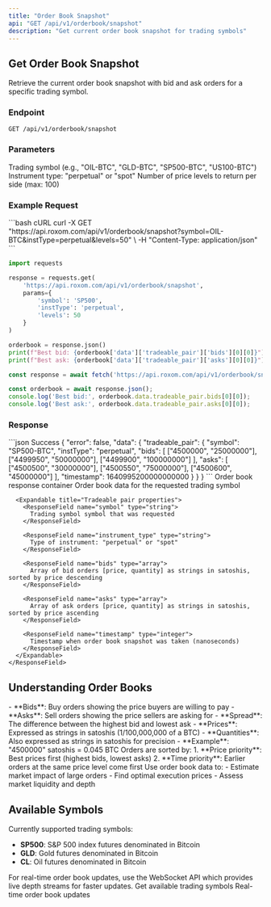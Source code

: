 ```yaml
---
title: "Order Book Snapshot"
api: "GET /api/v1/orderbook/snapshot"
description: "Get current order book snapshot for trading symbols"
---
```


## Get Order Book Snapshot

Retrieve the current order book snapshot with bid and ask orders for a specific trading symbol.

### Endpoint
```http
GET /api/v1/orderbook/snapshot
```

### Parameters

<ParamField query="symbol" type="string" required>
  Trading symbol (e.g., "OIL-BTC", "GLD-BTC", "SP500-BTC", "US100-BTC")
</ParamField>

<ParamField query="instType" type="string" required>
  Instrument type: "perpetual" or "spot"
</ParamField>

<ParamField query="levels" type="integer" default="20">
  Number of price levels to return per side (max: 100)
</ParamField>

### Example Request

<RequestExample>
```bash cURL
curl -X GET "https://api.roxom.com/api/v1/orderbook/snapshot?symbol=OIL-BTC&instType=perpetual&levels=50" \
  -H "Content-Type: application/json"
```

```python Python
import requests

response = requests.get(
    'https://api.roxom.com/api/v1/orderbook/snapshot',
    params={
        'symbol': 'SP500',
        'instType': 'perpetual',
        'levels': 50
    }
)

orderbook = response.json()
print(f"Best bid: {orderbook['data']['tradeable_pair']['bids'][0][0]}")
print(f"Best ask: {orderbook['data']['tradeable_pair']['asks'][0][0]}")
```

```javascript JavaScript
const response = await fetch('https://api.roxom.com/api/v1/orderbook/snapshot?symbol=SP500-BTC&instType=perpetual&levels=50');

const orderbook = await response.json();
console.log('Best bid:', orderbook.data.tradeable_pair.bids[0][0]);
console.log('Best ask:', orderbook.data.tradeable_pair.asks[0][0]);
```
</RequestExample>

### Response

<ResponseExample>
```json Success
{
  "error": false,
  "data": {
    "tradeable_pair": {
      "symbol": "SP500-BTC",
      "instType": "perpetual",
      "bids": [
        ["4500000", "25000000"],
        ["4499950", "50000000"],
        ["4499900", "100000000"]
      ],
      "asks": [
        ["4500500", "30000000"],
        ["4500550", "75000000"],
        ["4500600", "45000000"]
      ],
      "timestamp": 1640995200000000000
    }
  }
}
```
</ResponseExample>

<ResponseField name="data" type="object">
  Order book response container

  <Expandable title="Data properties">
    <ResponseField name="tradeable_pair" type="object">
      Order book data for the requested trading symbol

      <Expandable title="Tradeable pair properties">
        <ResponseField name="symbol" type="string">
          Trading symbol symbol that was requested
        </ResponseField>
        
        <ResponseField name="instrument_type" type="string">
          Type of instrument: "perpetual" or "spot"
        </ResponseField>
        
        <ResponseField name="bids" type="array">
          Array of bid orders [price, quantity] as strings in satoshis, sorted by price descending
        </ResponseField>
        
        <ResponseField name="asks" type="array">
          Array of ask orders [price, quantity] as strings in satoshis, sorted by price ascending
        </ResponseField>
        
        <ResponseField name="timestamp" type="integer">
          Timestamp when order book snapshot was taken (nanoseconds)
        </ResponseField>
      </Expandable>
    </ResponseField>
  </Expandable>
</ResponseField>

## Understanding Order Books

<AccordionGroup>
  <Accordion title="Bid vs Ask">
    - **Bids**: Buy orders showing the price buyers are willing to pay
    - **Asks**: Sell orders showing the price sellers are asking for
    - **Spread**: The difference between the highest bid and lowest ask
  </Accordion>

  <Accordion title="Price Format">
    - **Prices**: Expressed as strings in satoshis (1/100,000,000 of a BTC)
    - **Quantities**: Also expressed as strings in satoshis for precision
    - **Example**: "4500000" satoshis = 0.045 BTC
  </Accordion>

  <Accordion title="Price-Time Priority">
    Orders are sorted by:
    1. **Price priority**: Best prices first (highest bids, lowest asks)
    2. **Time priority**: Earlier orders at the same price level come first
  </Accordion>

  <Accordion title="Market Impact">
    Use order book data to:
    - Estimate market impact of large orders
    - Find optimal execution prices
    - Assess market liquidity and depth
  </Accordion>
</AccordionGroup>

## Available Symbols

Currently supported trading symbols:
- **SP500**: S&P 500 index futures denominated in Bitcoin
- **GLD**: Gold futures denominated in Bitcoin  
- **CL**: Oil futures denominated in Bitcoin

<Tip>
  For real-time order book updates, use the WebSocket API which provides live depth streams for faster updates.
</Tip>

<CardGroup cols="2">
  <Card
    title="Trading Instruments"
    icon="list"
    href="/api/api-reference/market-data/instruments"
  >
    Get available trading symbols
  </Card>
  <Card
    title="WebSocket Order Book"
    icon="bolt"
    href="/api/websockets/market-data"
  >
    Real-time order book updates
  </Card>
</CardGroup>